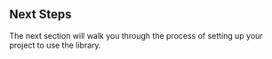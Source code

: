 ## Next Steps

The next section will walk you through the process of setting up your project to use the library.

